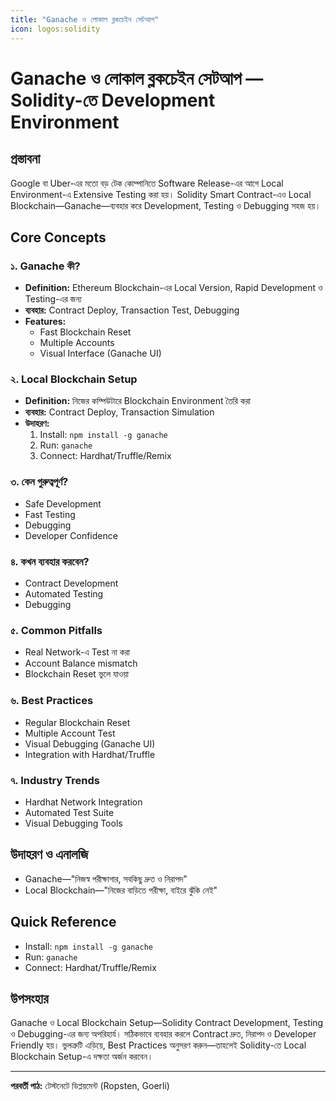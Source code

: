 ```yaml
---
title: "Ganache ও লোকাল ব্লকচেইন সেটআপ"
icon: logos:solidity
---
```


# Ganache ও লোকাল ব্লকচেইন সেটআপ — Solidity-তে Development Environment

## প্রস্তাবনা

Google বা Uber-এর মতো বড় টেক কোম্পানিতে Software Release-এর আগে Local Environment-এ Extensive Testing করা হয়। Solidity Smart Contract-এও Local Blockchain—Ganache—ব্যবহার করে Development, Testing ও Debugging সহজ হয়।

## Core Concepts

### ১. Ganache কী?
- **Definition:** Ethereum Blockchain-এর Local Version, Rapid Development ও Testing-এর জন্য
- **ব্যবহার:** Contract Deploy, Transaction Test, Debugging
- **Features:**
    - Fast Blockchain Reset
    - Multiple Accounts
    - Visual Interface (Ganache UI)

### ২. Local Blockchain Setup
- **Definition:** নিজের কম্পিউটারে Blockchain Environment তৈরি করা
- **ব্যবহার:** Contract Deploy, Transaction Simulation
- **উদাহরণ:**
    1. Install: `npm install -g ganache`
    2. Run: `ganache`
    3. Connect: Hardhat/Truffle/Remix

### ৩. কেন গুরুত্বপূর্ণ?
- Safe Development
- Fast Testing
- Debugging
- Developer Confidence

### ৪. কখন ব্যবহার করবেন?
- Contract Development
- Automated Testing
- Debugging

### ৫. Common Pitfalls
- Real Network-এ Test না করা
- Account Balance mismatch
- Blockchain Reset ভুলে যাওয়া

### ৬. Best Practices
- Regular Blockchain Reset
- Multiple Account Test
- Visual Debugging (Ganache UI)
- Integration with Hardhat/Truffle

### ৭. Industry Trends
- Hardhat Network Integration
- Automated Test Suite
- Visual Debugging Tools

## উদাহরণ ও এনালজি
- Ganache—"নিজস্ব পরীক্ষাগার, সবকিছু দ্রুত ও নিরাপদ"
- Local Blockchain—"নিজের বাড়িতে পরীক্ষা, বাইরে ঝুঁকি নেই"

## Quick Reference
- Install: `npm install -g ganache`
- Run: `ganache`
- Connect: Hardhat/Truffle/Remix

## উপসংহার

Ganache ও Local Blockchain Setup—Solidity Contract Development, Testing ও Debugging-এর জন্য অপরিহার্য। সঠিকভাবে ব্যবহার করলে Contract দ্রুত, নিরাপদ ও Developer Friendly হয়। ভুলত্রুটি এড়িয়ে, Best Practices অনুসরণ করুন—তাহলেই Solidity-তে Local Blockchain Setup-এ দক্ষতা অর্জন করবেন।

---

**পরবর্তী পাঠ:** টেস্টনেটে ডিপ্লয়মেন্ট (Ropsten, Goerli)
